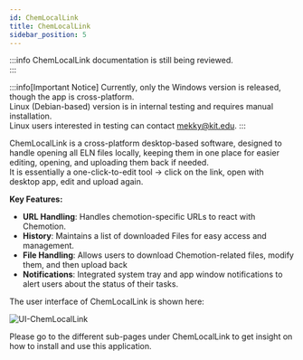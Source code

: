 ```yaml
---
id: ChemLocalLink
title: ChemLocalLink
sidebar_position: 5
---
```


:::info
ChemLocalLink documentation is still being reviewed.  
:::

:::info[Important Notice]
Currently, only the Windows version is released, though the app is cross-platform.  
Linux (Debian-based) version is in internal testing and requires manual installation.  
Linux users interested in testing can contact mekky@kit.edu.
:::

ChemLocalLink is a cross-platform desktop-based software, designed to handle opening all ELN files locally, keeping them in one place for easier editing, opening, and uploading them back if needed.  
It is essentially a one-click-to-edit tool -> click on the link, open with desktop app, edit and upload again.

**Key Features:**
- **URL Handling**: Handles chemotion-specific URLs to react with Chemotion.
- **History**: Maintains a list of downloaded Files for easy access and management.
- **File Handling**: Allows users to download Chemotion-related files, modify them, and then upload back
- **Notifications**: Integrated system tray and app window notifications to alert users about the status of their tasks.

The user interface of ChemLocalLink is shown here:

![UI-ChemLocalLink](/img/ChemLocalLink/img1.png)

Please go to the different sub-pages under ChemLocalLink to get insight on how to install and use this application.